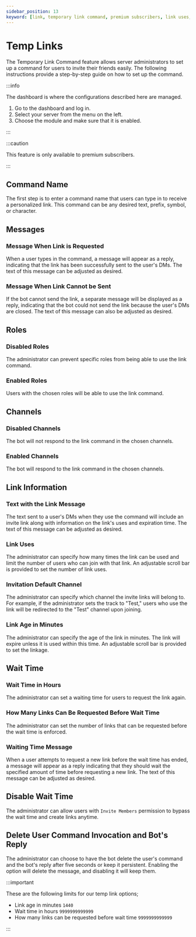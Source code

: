 ```yaml
---
sidebar_position: 13
keyword: [link, temporary link command, premium subscribers, link uses, invite link] 
---
```


# Temp Links

The Temporary Link Command feature allows server administrators to set up a command for users to invite their friends easily. The following instructions provide a step-by-step guide on how to set up the command.

:::info

The dashboard is where the configurations described here are managed.

1. Go to the dashboard and log in. 
2. Select your server from the menu on the left.
3. Choose the module and make sure that it is enabled. 

:::

:::caution

This feature is only available to premium subscribers. 

:::

## Command Name

The first step is to enter a command name that users can type in to receive a personalized link. This command can be any desired text, prefix, symbol, or character.

## Messages

### Message When Link is Requested

When a user types in the command, a message will appear as a reply, indicating that the link has been successfully sent to the user's DMs. The text of this message can be adjusted as desired.

### Message When Link Cannot be Sent

If the bot cannot send the link, a separate message will be displayed as a reply, indicating that the bot could not send the link because the user's DMs are closed. The text of this message can also be adjusted as desired.

## Roles

### Disabled Roles

The administrator can prevent specific roles from being able to use the link command.

### Enabled Roles
 
Users with the chosen roles will be able to use the link command.

## Channels

### Disabled Channels

The bot will not respond to the link command in the chosen channels.

### Enabled Channels
 
The bot will respond to the link command in the chosen channels.

## Link Information

### Text with the Link Message

The text sent to a user's DMs when they use the command will include an invite link along with information on the link's uses and expiration time. The text of this message can be adjusted as desired.

### Link Uses

The administrator can specify how many times the link can be used and limit the number of users who can join with that link. An adjustable scroll bar is provided to set the number of link uses.

### Invitation Default Channel

The administrator can specify which channel the invite links will belong to. For example, if the administrator sets the track to "Test," users who use the link will be redirected to the "Test" channel upon joining.

### Link Age in Minutes

The administrator can specify the age of the link in minutes. The link will expire unless it is used within this time. An adjustable scroll bar is provided to set the linkage.

## Wait Time

### Wait Time in Hours

The administrator can set a waiting time for users to request the link again.

### How Many Links Can Be Requested Before Wait Time

The administrator can set the number of links that can be requested before the wait time is enforced.

### Waiting Time Message

When a user attempts to request a new link before the wait time has ended, a message will appear as a reply indicating that they should wait the specified amount of time before requesting a new link. The text of this message can be adjusted as desired.

## Disable Wait Time

The administrator can allow users with `Invite Members` permission to bypass the wait time and create links anytime.

## Delete User Command Invocation and Bot's Reply

The administrator can choose to have the bot delete the user's command and the bot's reply after five seconds or keep it persistent. Enabling the option will delete the message, and disabling it will keep them.

:::important

These are the following limits for our temp link options;

- Link age in minutes `1440`
- Wait time in hours `9999999999999`
- How many links can be requested before wait time `9999999999999`

:::
